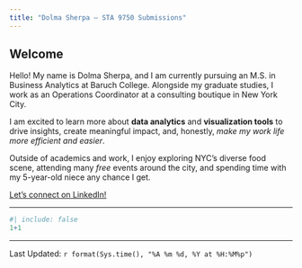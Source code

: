 ```yaml
---
title: "Dolma Sherpa — STA 9750 Submissions"
---
```


## Welcome

Hello! My name is Dolma Sherpa, and I am currently pursuing an M.S. in Business Analytics at Baruch College. Alongside my graduate studies, I work as an Operations Coordinator at a consulting boutique in New York City.

I am excited to learn more about **data analytics** and **visualization tools** to drive insights, create meaningful impact, and, honestly, *make my work life more efficient and easier*.

Outside of academics and work, I enjoy exploring NYC’s diverse food scene, attending many *free* events around the city, and spending time with my 5-year-old niece any chance I get.

[Let's connect on LinkedIn!](https://www.linkedin.com/in/sherpa-dolma/)

------------------------------------------------------------------------

```r
#| include: false
1+1
```

------------------------------------------------------------------------

Last Updated: `r format(Sys.time(), "%A %m %d, %Y at %H:%M%p")`
